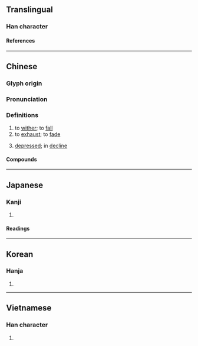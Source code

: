 {{also|彫|雕}}
{{character info}}
==Translingual==
{{stroke order|[[File:凋-red.png|100px]]}}

===Han character===
{{Han char|rn=15|rad=冫|as=08|sn=10|four=37120|canj=IMBGR|ids=⿰冫周}}

====References====
{{Han ref|kx=0132.440|dkj=01668|dj=0296.320|hdz=10299.070|uh=51CB}}

----

==Chinese==
{{zh-forms|alt=彫}}

===Glyph origin===
{{Han etym}}

===Pronunciation===
{{zh-pron
|m=diāo
|c=diu1
|mn=tiau
|mc=y
|oc=y
|cat=v,adj
}}

===Definitions===
{{zh-hanzi}}

# to [[wither]]; to [[fall]]
# to [[exhaust]]; to [[fade]]
# {{lb|zh|of life and business}} [[depressed]]; in [[decline]]

====Compounds====
{{zh-der|不凋|凋亡|凋兵|凋厥|凋弊|凋換|凋敗|凋敝|凋殘|凋疏|凋萎|凋落|凋謝|凋零|家業凋零|後凋|急景凋年|松柏後凋|歲寒不凋|民力凋弊|民生凋敝|老成凋謝}}

----

==Japanese==

===Kanji===
{{ja-kanji|grade=|rs=冫08}}

# {{rfdef|ja|sort=冫08}}

====Readings====
{{ja-readings
|goon=ちょう
|kanon=ちょう
|kun=しぼ-む, おちぶれる
}}

----

==Korean==

===Hanja===
{{ko-hanja|조}}

# {{rfdef|ko|sort=冫08}}

----

==Vietnamese==

===Han character===
{{vi-readings|reading=điêu|rs=冫08}}

# {{rfdef|vi}}